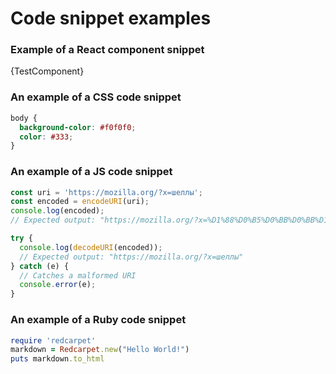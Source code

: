 
# Code snippet examples

### Example of a React component snippet

<CodeBlock language="jsx">{TestComponent}</CodeBlock>

### An example of a CSS code snippet

```css
body {
  background-color: #f0f0f0;
  color: #333;
}

```

### An example of a JS code snippet

```js
const uri = 'https://mozilla.org/?x=шеллы';
const encoded = encodeURI(uri);
console.log(encoded);
// Expected output: "https://mozilla.org/?x=%D1%88%D0%B5%D0%BB%D0%BB%D1%8B"

try {
  console.log(decodeURI(encoded));
  // Expected output: "https://mozilla.org/?x=шеллы"
} catch (e) {
  // Catches a malformed URI
  console.error(e);
}
```

### An example of a Ruby code snippet

```ruby
require 'redcarpet'
markdown = Redcarpet.new("Hello World!")
puts markdown.to_html
```